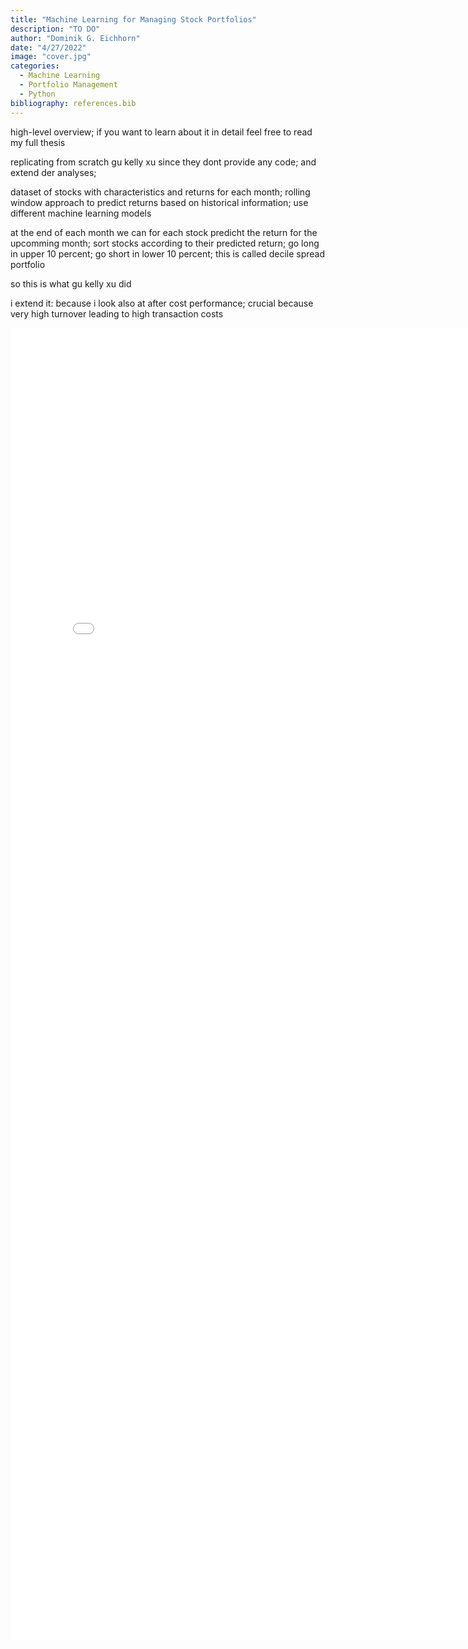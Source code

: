 ```yaml
---
title: "Machine Learning for Managing Stock Portfolios"
description: "TO DO"
author: "Dominik G. Eichhorn"
date: "4/27/2022"
image: "cover.jpg"
categories:
  - Machine Learning
  - Portfolio Management
  - Python
bibliography: references.bib
---
```


high-level overview; if you want to learn about it in detail feel free to read my full thesis

replicating from scratch gu kelly xu since they dont provide any code; and extend der analyses;

dataset of stocks with characteristics and returns for each month; rolling window approach to predict returns based on historical information; use different machine learning models

at the end of each month we can for each stock predicht the return for the upcomming month; sort stocks according to their predicted return; go long in upper 10 percent; go short in lower 10 percent; this is called decile spread portfolio

so this is what gu kelly xu did

i extend it: because i look also at after cost performance; crucial because very high turnover leading to high transaction costs

```{=html}
<embed src="Thesis.pdf" width="800px" height="2100px" />
```
